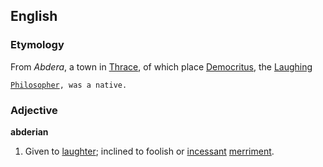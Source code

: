 ==English==

===Etymology===
From ''Abdera'', a town in [[Thrace]], of which place [[Democritus]], the [[laughing|Laughing]]
 [[philosopher|Philosopher]], was a native.

===Adjective===
'''abderian'''

# Given to [[laughter]]; inclined to foolish or [[incessant]] [[merriment]].